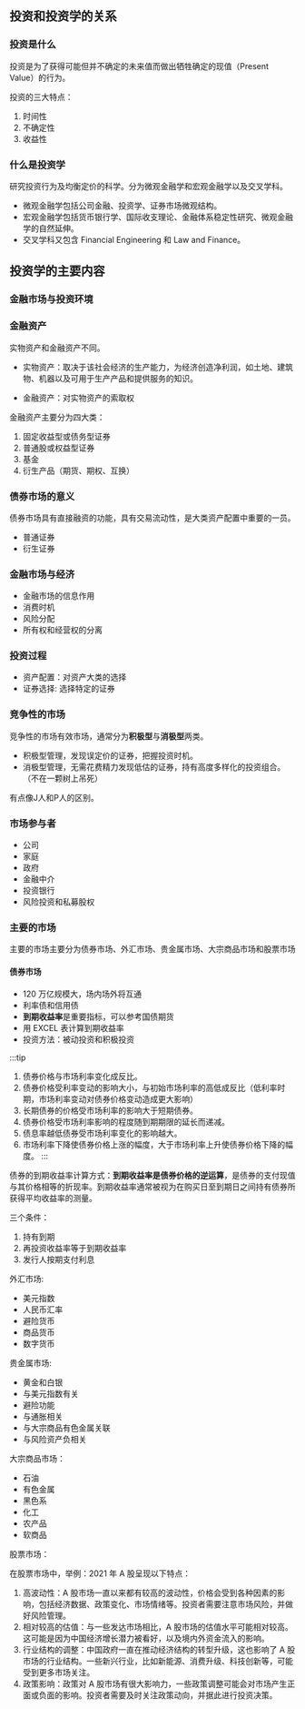 
<WordCount>

## 投资和投资学的关系

### 投资是什么

投资是为了获得可能但并不确定的未来值而做出牺牲确定的现值（Present Value）的行为。

投资的三大特点：

1. 时间性
2. 不确定性
3. 收益性

### 什么是投资学

研究投资行为及均衡定价的科学。分为微观金融学和宏观金融学以及交叉学科。

- 微观金融学包括公司金融、投资学、证券市场微观结构。
- 宏观金融学包括货币银行学、国际收支理论、金融体系稳定性研究、微观金融学的自然延伸。
- 交叉学科又包含 Financial Engineering 和 Law and Finance。

## 投资学的主要内容

### 金融市场与投资环境

### 金融资产

实物资产和金融资产不同。

- 实物资产：取决于该社会经济的生产能力，为经济创造净利润，如土地、建筑物、机器以及可用于生产产品和提供服务的知识。 

- 金融资产：对实物资产的索取权

金融资产主要分为四大类：

1. 固定收益型或债务型证券
2. 普通股或权益型证券
3. 基金
4. 衍生产品（期货、期权、互换）

### 债券市场的意义

债券市场具有直接融资的功能，具有交易流动性，是大类资产配置中重要的一员。

- 普通证券
- 衍生证券

### 金融市场与经济

- 金融市场的信息作用
- 消费时机
- 风险分配
- 所有权和经营权的分离

### 投资过程

- 资产配置：对资产大类的选择
- 证券选择: 选择特定的证券

### 竞争性的市场

竞争性的市场有效市场，通常分为**积极型**与**消极型**两类。

- 积极型管理，发现误定价的证券，把握投资时机。
- 消极型管理，无需花费精力发现低估的证券，持有高度多样化的投资组合。（不在一颗树上吊死）

有点像J人和P人的区别。

### 市场参与者

- 公司
- 家庭
- 政府
- 金融中介
- 投资银行
- 风险投资和私募股权

### 主要的市场

主要的市场主要分为债券市场、外汇市场、贵金属市场、大宗商品市场和股票市场

#### 债券市场

- 120 万亿规模大，场内场外将互通
- 利率债和信用债
- **到期收益率**是重要指标，可以参考国债期货
- 用 EXCEL 表计算到期收益率
- 投资方法：被动投资和积极投资

:::tip
1. 债券价格与市场利率变化成反比。
2. 债券价格受利率变动的影响大小，与初始市场利率的高低成反比（低利率时期，市场利率变动对债券价格变动造成更大影响）
3. 长期债券的价格受市场利率的影响大于短期债券。
4. 债券价格受市场利率影响的程度随到期期限的延长而递减。
5. 债息率越低债券受市场利率变化的影响越大。
6. 市场利率下降使债券价格上涨的幅度，大于市场利率上升使债券价格下降的幅度。
:::

债券的到期收益率计算方式：**到期收益率是债券价格的逆运算**，是债券的支付现值与其价格相等的折现率。到期收益率通常被视为在购买日至到期日之间持有债券所获得平均收益率的测量。

三个条件：

1. 持有到期
2. 再投资收益率等于到期收益率
3. 发行人按期支付利息

外汇市场:

- 美元指数
- 人民币汇率
- 避险货币
- 商品货币
- 数字货币

贵金属市场:

- 黄金和白银
- 与美元指数有关
- 避险功能
- 与通胀相关
- 与大宗商品有色金属关联
- 与风险资产负相关

大宗商品市场：

- 石油
- 有色金属
- 黑色系
- 化工
- 农产品
- 软商品

股票市场：

在股票市场中，举例：2021 年 A 股呈现以下特点：

1. 高波动性：A 股市场一直以来都有较高的波动性，价格会受到各种因素的影响，包括经济数据、政策变化、市场情绪等。投资者需要注意市场风险，并做好风险管理。
2. 相对较高的估值：与一些发达市场相比，A 股市场的估值水平可能相对较高。这可能是因为中国经济增长潜力被看好，以及境内外资金流入的影响。
3. 行业结构的调整：中国政府一直在推动经济结构的转型升级，这也影响了 A 股市场的行业结构。一些新兴行业，比如新能源、消费升级、科技创新等，可能受到更多市场关注。
4. 政策影响：政策对 A 股市场有很大影响力，一些政策调整可能会对市场产生正面或负面的影响。投资者需要及时关注政策动向，并据此进行投资决策。

</WordCount>